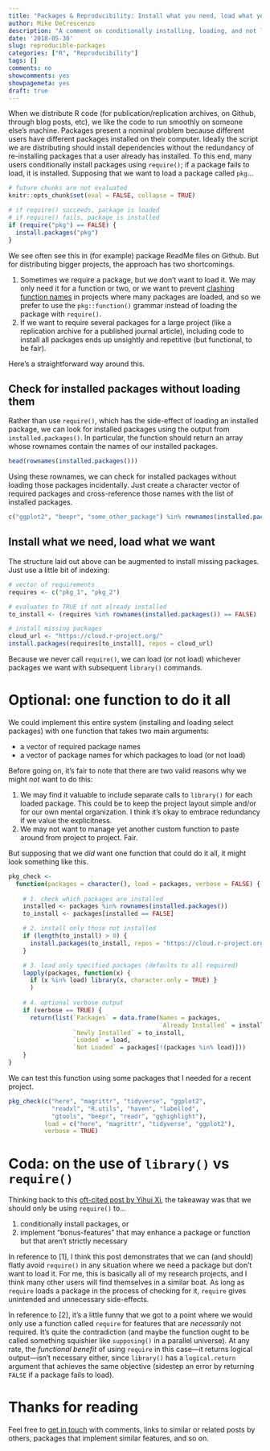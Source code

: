 ```yaml
---
title: "Packages & Reproducibility: Install what you need, load what you want"
author: Mike DeCrescenzo
description: "A comment on conditionally installing, loading, and not loading packages for reproducible R scripts"
date: '2018-05-30'
slug: reproducible-packages
categories: ["R", "Reproducibility"]
tags: []
comments: no
showcomments: yes
showpagemeta: yes
draft: true
---
```


When we distribute R code (for publication/replication archives, on Github, through blog posts, etc), we like the code to run smoothly on someone else's machine. Packages present a nominal problem because different users have different packages installed on their computer. Ideally the script we are distributing should install dependencies without the redundancy of re-installing packages that a user already has installed. To this end, many users conditionally install packages using `require()`; if a package fails to load, it is installed. Supposing that we want to load a package called `pkg`...

```r
# future chunks are not evaluated
knitr::opts_chunk$set(eval = FALSE, collapse = TRUE)
```

```r
# if require() succeeds, package is loaded
# if require() fails, package is installed
if (require("pkg") == FALSE) {
  install.packages("pkg")
}
```

We see often see this in (for example) package ReadMe files on Github. But for distributing bigger projects, the approach has two shortcomings.

1. Sometimes we require a package, but we don't want to load it. We may only need it for a function or two, or we want to prevent [clashing function names](https://github.com/r-lib/conflicted) in projects where many packages are loaded, and so we prefer to use the `pkg::function()` grammar instead of loading the package with `require()`.
2. If we want to require several packages for a large project (like a replication archive for a published journal article), including code to install all packages ends up unsightly and repetitive (but functional, to be fair).

Here's a straightforward way around this. 


## Check for installed packages without loading them

Rather than use `require()`, which has the side-effect of loading an installed package, we can look for installed packages using the output from `installed.packages()`. In particular, the function should return an array whose rownames contain the names of our installed packages. 

```r
head(rownames(installed.packages()))
```

Using these rownames, we can check for installed packages without loading those packages incidentally. Just create a character vector of required packages and cross-reference those names with the list of installed packages.

```r
c("ggplot2", "beepr", "some_other_package") %in% rownames(installed.packages())
```


## Install what we need, load what we want

The structure laid out above can be augmented to install missing packages. Just use a little bit of indexing:

```r
# vector of requirements 
requires <- c("pkg_1", "pkg_2")

# evaluates to TRUE if not already installed
to_install <- (requires %in% rownames(installed.packages()) == FALSE)

# install missing packages
cloud_url <- "https://cloud.r-project.org/"
install.packages(requires[to_install], repos = cloud_url)
```

Because we never call `require()`, we can load (or not load) whichever packages we want with subsequent `library()` commands.


# Optional: one function to do it all

We could implement this entire system (installing and loading select packages) with one function that takes two main arguments:

- a vector of required package names
- a vector of package names for which packages to load (or not load)

Before going on, it's fair to note that there are two valid reasons why we might *not* want to do this:

1. We may find it valuable to include separate calls to `library()` for each loaded package. This could be to keep the project layout simple and/or for our own mental organization. I think it's okay to embrace redundancy if we value the explicitness.
2. We may not want to manage yet another custom function to paste around from project to project. Fair.

But supposing that we *did* want one function that could do it all, it might look something like this. 


```r
pkg_check <- 
  function(packages = character(), load = packages, verbose = FALSE) {
  
    # 1. check which packages are installed
    installed <- packages %in% rownames(installed.packages())
    to_install <- packages[installed == FALSE]

    # 2. install only those not installed
    if (length(to_install) > 0) {
      install.packages(to_install, repos = "https://cloud.r-project.org/")
    }

    # 3. load only specified packages (defaults to all required)
    lapply(packages, function(x) { 
      if (x %in% load) library(x, character.only = TRUE) } 
      )      
    
    # 4. optional verbose output
    if (verbose == TRUE) {
      return(list(`Packages` = data.frame(Names = packages, 
                                          `Already Installed` = installed),
                  `Newly Installed` = to_install,
                  `Loaded` = load,
                  `Not Loaded` = packages[!(packages %in% load)]))  
    }
}
```

We can test this function using some packages that I needed for a recent project.

```r
pkg_check(c("here", "magrittr", "tidyverse", "ggplot2", 
            "readxl", "R.utils", "haven", "labelled", 
            "gtools", "beepr", "readr", "gghighlight"), 
          load = c("here", "magrittr", "tidyverse", "ggplot2"), 
          verbose = TRUE)
```



# Coda: on the use of `library()` vs `require()`

Thinking back to this [oft-cited post by Yihui Xi](https://yihui.name/en/2014/07/library-vs-require/), the takeaway was that we should only be using `require()` to...

1. conditionally install packages, or 
2. implement "bonus-features" that may enhance a package or function but that aren't strictly necessary

In reference to [1], I think this post demonstrates that we can (and should) flatly avoid `require()` in any situation where we need a package but don't want to load it. For me, this is basically all of my research projects, and I think many other users will find themselves in a similar boat. As long as `require` loads a package in the process of checking for it, `require` gives unintended and unnecessary side-effects.

In reference to [2], it's a little funny that we got to a point where we would only use a function called `require` for features that are *necessarily* not required. It's quite the contradiction (and maybe the function ought to be called something squishier like `supposing()` in a parallel universe). At any rate, the *functional benefit* of using `require` in this case---it returns logical output---isn't necessary either, since `library()` has a `logical.return` argument that achieves the same objective (sidestep an error by returning `FALSE` if a package fails to load).



# Thanks for reading

Feel free to [get in touch](https://www.twitter.com/mikedecr) with comments, links to similar or related posts by others, packages that implement similar features, and so on. 




